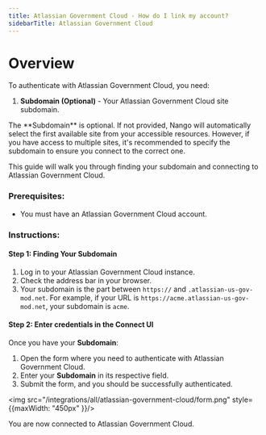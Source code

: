 ```yaml
---
title: Atlassian Government Cloud - How do I link my account?
sidebarTitle: Atlassian Government Cloud
---
```


# Overview

To authenticate with Atlassian Government Cloud, you need:
1. **Subdomain (Optional)** - Your Atlassian Government Cloud site subdomain.

<Note>
The **Subdomain** is optional. If not provided, Nango will automatically select the first available site from your accessible resources. However, if you have access to multiple sites, it's recommended to specify the subdomain to ensure you connect to the correct one.
</Note>

This guide will walk you through finding your subdomain and connecting to Atlassian Government Cloud.

### Prerequisites:

- You must have an Atlassian Government Cloud account.

### Instructions:

#### Step 1: Finding Your Subdomain

1. Log in to your Atlassian Government Cloud instance.
2. Check the address bar in your browser.
3. Your subdomain is the part between `https://` and `.atlassian-us-gov-mod.net`. For example, if your URL is `https://acme.atlassian-us-gov-mod.net`, your subdomain is `acme`.

#### Step 2: Enter credentials in the Connect UI

Once you have your **Subdomain**:
1. Open the form where you need to authenticate with Atlassian Government Cloud.
2. Enter your **Subdomain** in its respective field.
3. Submit the form, and you should be successfully authenticated.

<img src="/integrations/all/atlassian-government-cloud/form.png" style={{maxWidth: "450px" }}/>

You are now connected to Atlassian Government Cloud.
